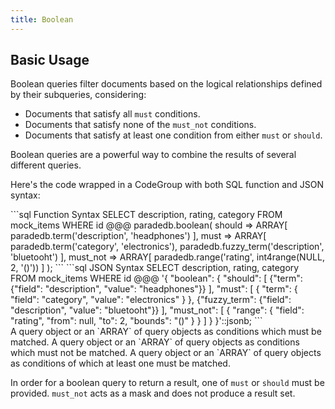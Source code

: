 ```yaml
---
title: Boolean
---
```


## Basic Usage

Boolean queries filter documents based on the logical relationships defined by their subqueries, considering:

- Documents that satisfy all `must` conditions.
- Documents that satisfy none of the `must_not` conditions.
- Documents that satisfy at least one condition from either `must` or `should`.

Boolean queries are a powerful way to combine the results of several different queries.

Here's the code wrapped in a CodeGroup with both SQL function and JSON syntax:

<CodeGroup>
```sql Function Syntax
SELECT description, rating, category
FROM mock_items
WHERE id @@@ paradedb.boolean(
    should => ARRAY[
      paradedb.term('description', 'headphones')
    ],
    must => ARRAY[
      paradedb.term('category', 'electronics'),
      paradedb.fuzzy_term('description', 'bluetooht')
    ],
    must_not => ARRAY[
      paradedb.range('rating', int4range(NULL, 2, '()'))
    ]
);
```
```sql JSON Syntax
SELECT description, rating, category
FROM mock_items
WHERE id @@@
'{
    "boolean": {
      "should": [
          {"term": {"field": "description", "value": "headphones"}}
      ],
      "must": [
          {
            "term": {
             "field": "category",
             "value": "electronics"
            }
          },
          {"fuzzy_term": {"field": "description", "value": "bluetooht"}}
      ],
      "must_not": [
        {
          "range": {
            "field": "rating",
            "from": null,
            "to": 2,
            "bounds": "()"
          }
        }
      ]
    }
}'::jsonb;
```
</CodeGroup>

<div className="mt-8" />

<ParamField body="must">
  A query object or an `ARRAY` of query objects as conditions which must be
  matched.
</ParamField>
<ParamField body="must_not">
  A query object or an `ARRAY` of query objects as conditions which must not be
  matched.
</ParamField>
<ParamField body="should">
  A query object or an `ARRAY` of query objects as conditions of which at least
  one must be matched.
</ParamField>

In order for a boolean query to return a result, one of `must` or `should` must be provided.
`must_not` acts as a mask and does not produce a result set.
